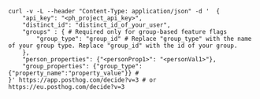 
<OverrideServerPropertiesIntro />

```shell
curl -v -L --header "Content-Type: application/json" -d '  {
    "api_key": "<ph_project_api_key>",
    "distinct_id": "distinct_id_of_your_user",
    "groups" : { # Required only for group-based feature flags
        "group_type": "group_id" # Replace "group_type" with the name of your group type. Replace "group_id" with the id of your group.
    },
    "person_properties": {"<personProp1>": "<personVal1>"},
    "group_properties": {"group_type": {"property_name":"property_value"}} # 
}' https://app.posthog.com/decide?v=3 # or https://eu.posthog.com/decide?v=3
```

